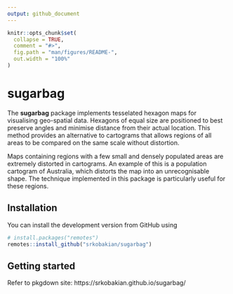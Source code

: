 ```yaml
---
output: github_document
---
```


<!-- README.md is generated from README.Rmd. Please edit that file -->

```r
knitr::opts_chunk$set(
  collapse = TRUE,
  comment = "#>",
  fig.path = "man/figures/README-",
  out.width = "100%"
)
```
# sugarbag

The **sugarbag** package implements tesselated hexagon maps for visualising geo-spatial data. Hexagons of equal size are positioned to best preserve angles and minimise distance from their actual location. This method provides an alternative to cartograms that allows regions of all areas to be compared on the same scale without distortion.

Maps containing regions with a few small and densely populated areas are extremely distorted in cartograms. An example of this is a population cartogram of Australia, which distorts the map into an unrecognisable shape. The technique implemented in this package is particularly useful for these regions.

## Installation

<!-- You can install the released version of sugarbag from [CRAN](https://CRAN.R-project.org) with: -->

<!-- ``` r -->
<!-- install.packages("sugarbag") -->
<!-- ``` -->

You can install the development version from GitHub using

```r
# install.packages("remotes")
remotes::install_github("srkobakian/sugarbag")
```

## Getting started

Refer to pkgdown site: https://srkobakian.github.io/sugarbag/
